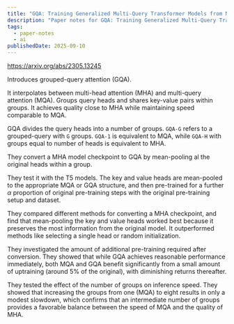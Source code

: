 ```yaml
---
title: "GQA: Training Generalized Multi-Query Transformer Models from Multi-Head Checkpoints | Paper Notes"
description: "Paper notes for GQA: Training Generalized Multi-Query Transformer Models from Multi-Head Checkpoints."
tags:
  - paper-notes
  - ai
publishedDate: 2025-09-10
---
```


https://arxiv.org/abs/2305.13245

Introduces grouped-query attention (GQA).

It interpolates between multi-head attention (MHA) and multi-query attention (MQA).
Groups query heads and shares key-value pairs within groups.
It achieves quality close to MHA while maintaining speed comparable to MQA.

GQA divides the query heads into a number of groups.
`GQA-G` refers to a grouped-query with `G` groups.
`GQA-1` is equivalent to MQA, while `GQA-H` with groups equal to number of heads is equivalent to MHA.

They convert a MHA model checkpoint to GQA by mean-pooling al the original heads within a group.

They test it with the T5 models.
The key and value heads are mean-pooled to the appropriate MQA or GQA structure, and then pre-trained for a further $\alpha$ proportion of original pre-training steps with the original pre-training setup and dataset.

They compared different methods for converting a MHA checkpoint, and find that mean-pooling the key and value heads worked best because it preserves the most information from the original model.
It outperformed methods like selecting a single head or random initialization.

They investigated the amount of additional pre-training required after conversion.
They showed that while GQA achieves reasonable performance immediately, both MQA and GQA benefit significantly from a small amount of uptraining (around 5% of the original), with diminishing returns thereafter.

They tested the effect of the number of groups on inference speed.
They showed that increasing the groups from one (MQA) to eight results in only a modest slowdown, which confirms that an intermediate number of groups provides a favorable balance between the speed of MQA and the quality of MHA.
